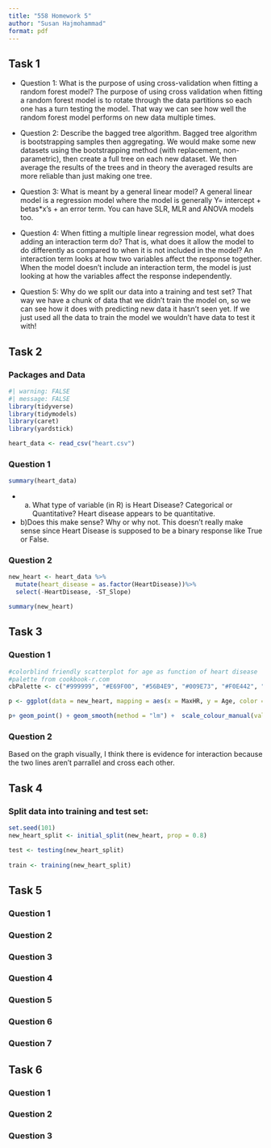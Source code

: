 ```yaml
---
title: "558 Homework 5"
author: "Susan Hajmohammad"
format: pdf
---
```


## Task 1

-   Question 1: What is the purpose of using cross-validation when fitting a random forest model? The purpose of using cross validation when fitting a random forest model is to rotate through the data partitions so each one has a turn testing the model. That way we can see how well the random forest model performs on new data multiple times.

-   Question 2: Describe the bagged tree algorithm. Bagged tree algorithm is bootstrapping samples then aggregating. We would make some new datasets using the bootstrapping method (with replacement, non-parametric), then create a full tree on each new dataset. We then average the results of the trees and in theory the averaged results are more reliable than just making one tree.

-   Question 3: What is meant by a general linear model? A general linear model is a regression model where the model is generally Y= intercept + betas\*x's + an error term. You can have SLR, MLR and ANOVA models too.

-   Question 4: When fitting a multiple linear regression model, what does adding an interaction term do? That is, what does it allow the model to do differently as compared to when it is not included in the model? An interaction term looks at how two variables affect the response together. When the model doesn't include an interaction term, the model is just looking at how the variables affect the response independently.

-   Question 5: Why do we split our data into a training and test set? That way we have a chunk of data that we didn't train the model on, so we can see how it does with predicting new data it hasn't seen yet. If we just used all the data to train the model we wouldn't have data to test it with!

## Task 2

### Packages and Data

```r
#| warning: FALSE
#| message: FALSE
library(tidyverse)
library(tidymodels)
library(caret)
library(yardstick)

heart_data <- read_csv("heart.csv")

```

### Question 1

```r
summary(heart_data)
```

-   a) What type of variable (in R) is Heart Disease? Categorical or Quantitative?
  Heart disease appears to be quantitative. 

-   b)Does this make sense? Why or why not.
  This doesn't really make sense since Heart Disease is supposed to be a binary response like True or False.  

### Question 2

```r
new_heart <- heart_data %>%
  mutate(heart_disease = as.factor(HeartDisease))%>%
  select(-HeartDisease, -ST_Slope)

summary(new_heart)
```

## Task 3

### Question 1
```r
#colorblind friendly scatterplot for age as function of heart disease
#palette from cookbook-r.com 
cbPalette <- c("#999999", "#E69F00", "#56B4E9", "#009E73", "#F0E442", "#0072B2", "#D55E00", "#CC79A7")

p <- ggplot(data = new_heart, mapping = aes(x = MaxHR, y = Age, color = heart_disease))

p+ geom_point() + geom_smooth(method = "lm") +  scale_colour_manual(values=cbPalette)
```

### Question 2
Based on the graph visually, I think there is evidence for interaction because the two lines aren't parrallel and cross each other. 

## Task 4

### Split data into training and test set: 

```r
set.seed(101)
new_heart_split <- initial_split(new_heart, prop = 0.8)

test <- testing(new_heart_split)
  
train <- training(new_heart_split)

```

## Task 5

### Question 1

### Question 2

### Question 3

### Question 4

### Question 5

### Question 6

### Question 7

## Task 6

### Question 1

### Question 2

### Question 3
